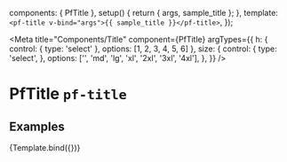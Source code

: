 

  components: { PfTitle },
  setup() {
    return { args, sample_title };
  },
  template: `<pf-title v-bind="args">{{ sample_title }}</pf-title>`,
});


<Meta title="Components/Title" component={PfTitle} argTypes={{
    h: { control: { type: 'select' }, options: [1, 2, 3, 4, 5, 6] },
    size: {
      control: {
        type: 'select',
      },
      options: ['', 'md', 'lg', 'xl', '2xl', '3xl', '4xl'],
    },
  }} />

# PfTitle `pf-title`

## Examples

<Canvas withSource="open">
  <Story name="Title" args={{
    sample_title: 'Title text',
  }}>
    {Template.bind({})}
  </Story>
</Canvas>

<ArgsTable story="Title" />
